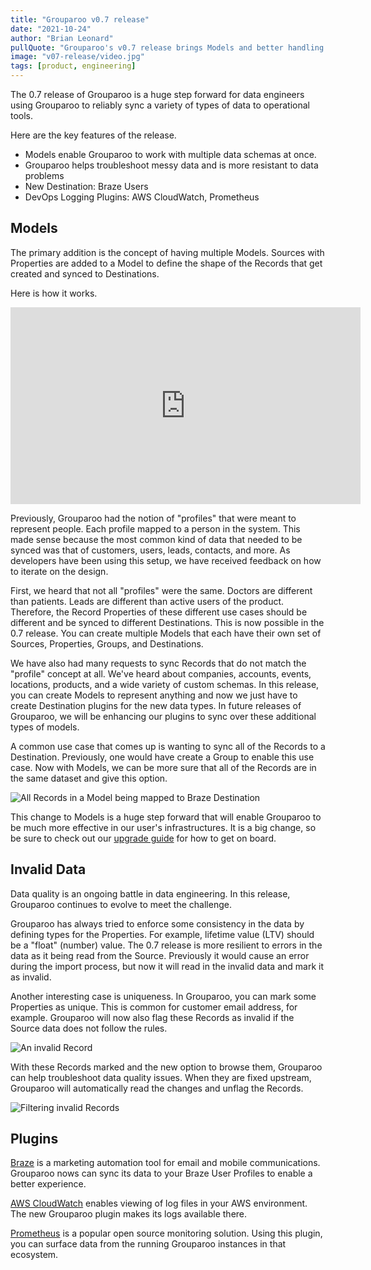 ```yaml
---
title: "Grouparoo v0.7 release"
date: "2021-10-24"
author: "Brian Leonard"
pullQuote: "Grouparoo's v0.7 release brings Models and better handling of invalid data."
image: "v07-release/video.jpg"
tags: [product, engineering]
---
```


The 0.7 release of Grouparoo is a huge step forward for data engineers using Grouparoo to reliably sync a variety of types of data to operational tools.

Here are the key features of the release.

- Models enable Grouparoo to work with multiple data schemas at once.
- Grouparoo helps troubleshoot messy data and is more resistant to data problems
- New Destination: Braze Users
- DevOps Logging Plugins: AWS CloudWatch, Prometheus

## Models

The primary addition is the concept of having multiple Models. Sources with Properties are added to a Model to define the shape of the Records that get created and synced to Destinations.

Here is how it works.

<p className="video-responsive">
  <iframe
    width="560"
    height="315"
    src="https://www.youtube.com/embed/9058fGPfFzE?rel=0"
    frameBorder="0"
    allow="accelerometer; autoplay; clipboard-write; encrypted-media; gyroscope; picture-in-picture"
    allowFullScreen
  ></iframe>
</p>

Previously, Grouparoo had the notion of "profiles" that were meant to represent people. Each profile mapped to a person in the system. This made sense because the most common kind of data that needed to be synced was that of customers, users, leads, contacts, and more. As developers have been using this setup, we have received feedback on how to iterate on the design.

First, we heard that not all "profiles" were the same. Doctors are different than patients. Leads are different than active users of the product. Therefore, the Record Properties of these different use cases should be different and be synced to different Destinations. This is now possible in the 0.7 release. You can create multiple Models that each have their own set of Sources, Properties, Groups, and Destinations.

We have also had many requests to sync Records that do not match the "profile" concept at all. We've heard about companies, accounts, events, locations, products, and a wide variety of custom schemas. In this release, you can create Models to represent anything and now we just have to create Destination plugins for the new data types. In future releases of Grouparoo, we will be enhancing our plugins to sync over these additional types of models.

A common use case that comes up is wanting to sync all of the Records to a Destination. Previously, one would have create a Group to enable this use case. Now with Models, we can be more sure that all of the Records are in the same dataset and give this option.

<Image
  centered
  alt="All Records in a Model being mapped to Braze Destination"
  src="v07-release/braze-destination.png"
  width={850}
  height={420}
/>

This change to Models is a huge step forward that will enable Grouparoo to be much more effective in our user's infrastructures. It is a big change, so be sure to check out our [upgrade guide](https://www.grouparoo.com/docs/support/upgrading-grouparoo/v06-v07) for how to get on board.

## Invalid Data

Data quality is an ongoing battle in data engineering. In this release, Grouparoo continues to evolve to meet the challenge.

Grouparoo has always tried to enforce some consistency in the data by defining types for the Properties. For example, lifetime value (LTV) should be a "float" (number) value. The 0.7 release is more resilient to errors in the data as it being read from the Source. Previously it would cause an error during the import process, but now it will read in the invalid data and mark it as invalid.

Another interesting case is uniqueness. In Grouparoo, you can mark some Properties as unique. This is common for customer email address, for example. Grouparoo will now also flag these Records as invalid if the Source data does not follow the rules.

<Image
  centered
  alt="An invalid Record"
  src="v07-release/invalid-record.png"
  width={850}
  height={531}
/>

With these Records marked and the new option to browse them, Grouparoo can help troubleshoot data quality issues. When they are fixed upstream, Grouparoo will automatically read the changes and unflag the Records.

<Image
  centered
  alt="Filtering invalid Records"
  src="v07-release/filter-invalid-records.png"
  width={850}
  height={540}
/>

## Plugins

[Braze](https://www.braze.com/) is a marketing automation tool for email and mobile communications. Grouparoo nows can sync its data to your Braze User Profiles to enable a better experience.

[AWS CloudWatch](https://aws.amazon.com/cloudwatch/) enables viewing of log files in your AWS environment. The new Grouparoo plugin makes its logs available there.

[Prometheus](https://prometheus.io/) is a popular open source monitoring solution. Using this plugin, you can surface data from the running Grouparoo instances in that ecosystem.
